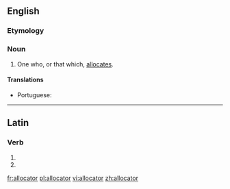 ==English==

===Etymology===
{{suffix|allocate|or|lang=en}}

===Noun===
{{en-noun}}

# One who, or that which, [[allocate]]s.

====Translations====
{{trans-top|one who, or that which, allocates}}
* Portuguese: {{t|pt|alocador|m}}
{{trans-mid}}
{{trans-bottom}}

----
==Latin==

===Verb===
{{la-verb-form|allocātor}}

# {{conjugation of|allocō||2|s|fut|pass|imp|lang=la}}
# {{conjugation of|allocō||3|s|fut|pass|imp|lang=la}}
{{rfc-auto}}

[[fr:allocator]]
[[pl:allocator]]
[[vi:allocator]]
[[zh:allocator]]